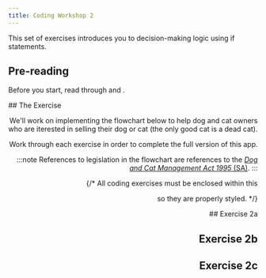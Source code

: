 ```yaml
---
title: Coding Workshop 2
---
```



This set of exercises introduces you to decision-making logic using if statements.

## Pre-reading
Before you start, read through <DisplayChapter chapter='chapter_03' /> and
<DisplayChapter chapter='chapter_04' />.

<DisplayImage imageURL='/img/coding_exercises/genis.png' align="right" size="10%" />
## The Exercise

We'll work on implementing the flowchart below to help dog and cat owners who are 
iterested in selling their dog or cat (the only good cat is a dead cat).

Work through each exercise in order to complete the full version of this app.

:::note
References to legislation in the flowchart are references to the
[*Dog and Cat Management Act 1995* (SA)](https://www.legislation.sa.gov.au/lz?path=/c/a/dog%20and%20cat%20management%20act%201995).
:::

<CW2 />

{/* All coding exercises must be enclosed within this <div> so they are
properly styled. */}
<div id="codexInline">
## Exercise 2a
<DisplayInlineExercise video={Ex2a_c.video}><Ex2a /></DisplayInlineExercise>

## Exercise 2b
<DisplayInlineExercise video={Ex2b_c.video}><Ex2b /></DisplayInlineExercise>

## Exercise 2c
<DisplayInlineExercise video={Ex2c_c.video}><Ex2c /></DisplayInlineExercise>

</div>
